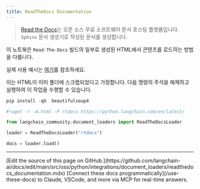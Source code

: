 ```yaml
---
title: ReadTheDocs Documentation
---
```


>[Read the Docs](https://readthedocs.org/)는 오픈 소스 무료 소프트웨어 문서 호스팅 플랫폼입니다. `Sphinx` 문서 생성기로 작성된 문서를 생성합니다.

이 노트북은 `Read-The-Docs` 빌드의 일부로 생성된 HTML에서 콘텐츠를 로드하는 방법을 다룹니다.

실제 사용 예시는 [여기](https://github.com/langchain-ai/chat-langchain)를 참조하세요.

이는 HTML이 이미 폴더에 스크랩되었다고 가정합니다. 다음 명령의 주석을 해제하고 실행하여 이 작업을 수행할 수 있습니다.

```python
pip install -qU  beautifulsoup4
```

```python
#!wget -r -A.html -P rtdocs https://python.langchain.com/en/latest/
```

```python
from langchain_community.document_loaders import ReadTheDocsLoader
```

```python
loader = ReadTheDocsLoader("rtdocs")
```

```python
docs = loader.load()
```

---

<Callout icon="pen-to-square" iconType="regular">
    [Edit the source of this page on GitHub.](https://github.com/langchain-ai/docs/edit/main/src/oss/python/integrations/document_loaders/readthedocs_documentation.mdx)
</Callout>
<Tip icon="terminal" iconType="regular">
    [Connect these docs programmatically](/use-these-docs) to Claude, VSCode, and more via MCP for    real-time answers.
</Tip>
